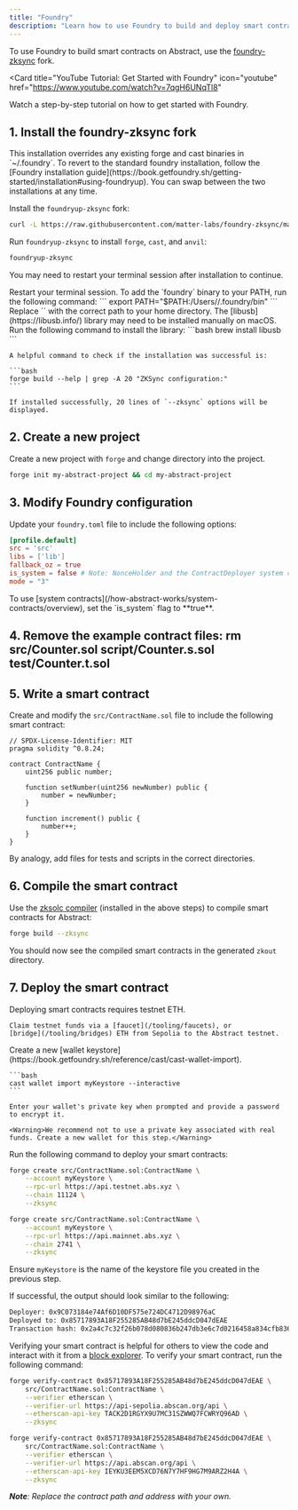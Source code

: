 ```yaml
---
title: "Foundry"
description: "Learn how to use Foundry to build and deploy smart contracts on Abstract."
---
```


To use Foundry to build smart contracts on Abstract, use the [foundry-zksync](https://github.com/matter-labs/foundry-zksync) fork.

<Card
  title="YouTube Tutorial: Get Started with Foundry"
  icon="youtube"
  href="https://www.youtube.com/watch?v=7qgH6UNqTl8"
>
  Watch a step-by-step tutorial on how to get started with Foundry.
</Card>

## 1. Install the foundry-zksync fork

<Note>
  This installation overrides any existing forge and cast binaries in
  `~/.foundry`. To revert to the standard foundry installation, follow the
  [Foundry installation
  guide](https://book.getfoundry.sh/getting-started/installation#using-foundryup).
  You can swap between the two installations at any time.
</Note>

<Steps>
  <Step title="Install foundry-zksync">

Install the `foundryup-zksync` fork:

```bash
curl -L https://raw.githubusercontent.com/matter-labs/foundry-zksync/main/install-foundry-zksync | bash
```

Run `foundryup-zksync` to install `forge`, `cast`, and `anvil`:

```bash
foundryup-zksync
```

You may need to restart your terminal session after installation to continue.

  <Accordion title="Common installation issues" icon="circle-exclamation">
    <AccordionGroup>
        <Accordion title="foundryup-zksync: command not found">
          Restart your terminal session.
        </Accordion>
        <Accordion title="Could not detect shell">
        To add the `foundry` binary to your PATH, run the following command:
        ```
        export PATH="$PATH:/Users/<your-username-here>/.foundry/bin"
        ```
        Replace `<your-username-here>` with the correct path to your home directory.
        </Accordion>
        <Accordion title="Library not loaded: libusb" >
        The [libusb](https://libusb.info/) library may need to be installed manually on macOS.
        Run the following command to install the library:
        ```bash
        brew install libusb
        ```
        </Accordion>
    </AccordionGroup>
  </Accordion>
  </Step>

  <Step title="Verify installation">

    A helpful command to check if the installation was successful is:

    ```bash
    forge build --help | grep -A 20 "ZKSync configuration:"
    ```

    If installed successfully, 20 lines of `--zksync` options will be displayed.

  </Step>
</Steps>

## 2. Create a new project

Create a new project with `forge` and change directory into the project.

```bash
forge init my-abstract-project && cd my-abstract-project
```

## 3. Modify Foundry configuration

Update your `foundry.toml` file to include the following options:

```toml
[profile.default]
src = 'src'
libs = ['lib']
fallback_oz = true
is_system = false # Note: NonceHolder and the ContractDeployer system contracts can only be called with a special is_system flag as true
mode = "3"
```

<Note>
To use [system contracts](/how-abstract-works/system-contracts/overview),
set the `is_system` flag to **true**.

</Note>

## 4. Remove the example contract files: rm src/Counter.sol script/Counter.s.sol test/Counter.t.sol

## 5. Write a smart contract

Create and modify the `src/ContractName.sol` file to include the following smart contract:

```solidity
// SPDX-License-Identifier: MIT
pragma solidity ^0.8.24;

contract ContractName {
    uint256 public number;

    function setNumber(uint256 newNumber) public {
        number = newNumber;
    }

    function increment() public {
        number++;
    }
}
```

By analogy, add files for tests and scripts in the correct directories.

## 6. Compile the smart contract

Use the [zksolc compiler](https://docs.zksync.io/zk-stack/components/compiler/toolchain/solidity)
(installed in the above steps) to compile smart contracts for Abstract:

```bash
forge build --zksync
```

You should now see the compiled smart contracts in the generated `zkout` directory.

## 7. Deploy the smart contract

<Steps>
  <Step title="Get testnet funds" icon="wallet">
    Deploying smart contracts requires testnet ETH.

    Claim testnet funds via a [faucet](/tooling/faucets), or
    [bridge](/tooling/bridges) ETH from Sepolia to the Abstract testnet.

  </Step>

  <Step title="Add your private key" icon="key">
    Create a new [wallet keystore](https://book.getfoundry.sh/reference/cast/cast-wallet-import).

    ```bash
    cast wallet import myKeystore --interactive
    ```

    Enter your wallet's private key when prompted and provide a password to encrypt it.

    <Warning>We recommend not to use a private key associated with real funds. Create a new wallet for this step.</Warning>

  </Step>

  <Step title="Deploy your smart contract" icon="rocket">

Run the following command to deploy your smart contracts:

<CodeGroup>

```bash Testnet
forge create src/ContractName.sol:ContractName \
    --account myKeystore \
    --rpc-url https://api.testnet.abs.xyz \
    --chain 11124 \
    --zksync
```

```bash Mainnet
forge create src/ContractName.sol:ContractName \
    --account myKeystore \
    --rpc-url https://api.mainnet.abs.xyz \
    --chain 2741 \
    --zksync
```

</CodeGroup>

Ensure `myKeystore` is the name of the keystore file you created in the previous step.

If successful, the output should look similar to the following:

```bash {2}
Deployer: 0x9C073184e74Af6D10DF575e724DC4712D98976aC
Deployed to: 0x85717893A18F255285AB48d7bE245ddcD047dEAE
Transaction hash: 0x2a4c7c32f26b078d080836b247db3e6c7d0216458a834cfb8362a2ac84e68d9f
```

  </Step>
  <Step title="Verify your smart contract on the block explorer" icon="check">

Verifying your smart contract is helpful for others to view the code and
interact with it from a [block explorer](/tooling/block-explorers).
To verify your smart contract, run the following command:

<CodeGroup>

```bash Testnet
forge verify-contract 0x85717893A18F255285AB48d7bE245ddcD047dEAE \
    src/ContractName.sol:ContractName \
    --verifier etherscan \
    --verifier-url https://api-sepolia.abscan.org/api \
    --etherscan-api-key TACK2D1RGYX9U7MC31SZWWQ7FCWRYQ96AD \
    --zksync
```

```bash Mainnet
forge verify-contract 0x85717893A18F255285AB48d7bE245ddcD047dEAE \
    src/ContractName.sol:ContractName \
    --verifier etherscan \
    --verifier-url https://api.abscan.org/api \
    --etherscan-api-key IEYKU3EEM5XCD76N7Y7HF9HG7M9ARZ2H4A \
    --zksync
```

</CodeGroup>

_**Note**: Replace the contract path and address with your own._

  </Step>
</Steps>
